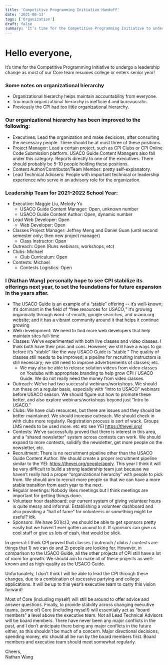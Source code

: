 ```yaml
---
title: 'Competitive Programming Initiative Handoff'
date: '2021-08-13'
tags: ['Organization']
draft: false
summary: 'It’s time for the Competitive Programming Initiative to undergo a leadership change as most of our Core team resumes college or enters senior year!'
---
```


# Hello everyone,

It’s time for the Competitive Programming Initiative to undergo a leadership change as most of our Core team resumes college or enters senior year!

### Some notes on organizational hierarchy

- Organizational hierarchy helps maintain accountability from everyone.
- Too much organizational hierarchy is inefficient and bureaucratic.
- Previously the CPI had too little organizational hierarchy.

### Our organizational hierarchy has been improved to the following:

- Executives: Lead the organization and make decisions, after consulting the necessary people. There should be at most three of these positions.
- Project Manager: Lead a certain project, such as CPI Clubs or CPI Online Code Submission platform. USACO Guide Content Managers also fall under this category. Reports directly to one of the executives. There should probably be 5-10 people holding these positions.
- Content Author/Contributor/Team Member: pretty self-explanatory.
- Lead Technical Advisers: People with important technical or leadership experience who serve in an advisory role for the organization.

### Leadership Team for 2021-2022 School Year:

- Executive: Maggie Liu, Melody Yu
  - USACO Guide Content Manager: Open, unknown number
  - USACO Guide Content Author: Open, dynamic number
- Lead Web Developer: Open
  - Web Developer: Open
- Classes Project Manager: Jeffrey Meng and Daniel Guan (until second semester only; then new project manager)
  - Class Instructor: Open
- Outreach: Open (Runs webinars, workshops, etc)
- Clubs: Michael
  - Club Curriculum: Open
- Contests: Michael
  - Contests Logistics: Open

### I (Nathan Wang) personally hope to see CPI stabilize its offerings next year, to set the foundations for future expansion in the years after.

- The USACO Guide is an example of a “stable” offering -- it’s well-known; it’s dominant in the field of “free resources for USACO;” it’s growing organically through word-of-mouth, google searches, and usaco.org website; and it has a vibrant community around it that helps it continue growing
- Web development: We need to find more web developers that help maintain sites full-time
- Classes: We’ve experimented with both live classes and video classes. I think both have their pros and cons. However, we still have a ways to go before it’s “stable” like the way USACO Guide is “stable.” The quality of classes still needs to be improved; a pipeline for recruiting instructors is still necessary; we still need to improve advertisements of classes; etc.
  - We may also be able to release solution videos from video classes on Youtube with appropriate branding to help grow CPI / USACO Guide. We do not really need the money from video classes.
- Outreach: We’ve had two successful webinars/workshops. We should run these on a regular basis, especially with “Intro to USACO” webinars before USACO season. We should figure out how to promote these better, and also explore webinars/workshops beyond just “Intro to USACO.”
- Clubs: We have club resources, but there are issues and they should be better maintained. We should increase outreach. We should check in with clubs more regularly. Registration process is sort of wack. Groups LMS needs to be used more. etc etc see YEI https://theyei.org/
- Contests: We’ve successfully proved that there is interest in this area, and a “shared newsletter” system across contests can work. We should expand to more contests, solidify the newsletter, get more people on the newsletter, etc.
- Recruitment: There is no recruitment pipeline other than the USACO Guide Content Author. We should create a proper recruitment pipeline similar to the YEI: https://theyei.org/people/apply. This year I think it will be very difficult to build a strong leadership team just because we haven’t really had a proper “organizational hierarchy” with people to pick from. We should aim to recruit more people so that we can have a more stable transition from each year to the next.
- Regular meetings: Nobody likes meetings but I think meetings are important for getting things done.
- Volunteer hour dashboard: our current system of giving volunteer hours is quite messy and informal. Establishing a volunteer dashboard and also providing a “hall of fame” for volunteers or something might be useful? idk.
- Sponsors: We have 501(c)3, we should be able to get sponsors pretty easily but we haven’t ever gotten around to it. If sponsors can give us cool stuff or give us lots of cash, that would be slick.

In general: I think CPI proved that classes / outreach / clubs / contests are things that 1) we can do and 2) people are looking for. However, in comparison to the USACO Guide, all the other projects of CPI still have a lot of room for growth. We should aim to make all of these projects as well-known and as high-quality as the USACO Guide.

Unfortunately, I don’t think I will be able to lead the CPI through these changes, due to a combination of excessive partying and college applications. It will be up to this year’s executive team to carry this vision forward!

Most of Core (including myself) will still be around to offer advice and answer questions. Finally, to provide stability across changing executive teams, (some of) Core (including myself) will essentially act as “board members” a level above the executive team. Not all Lead Technical Advisors will be board members. There have never been any major conflicts in the past, and I don’t anticipate there being any major conflicts in the future either, so this shouldn’t be much of a concern. Major directional decisions, spending money, etc should all be run by the board members first. Board members and executive team should meet somewhat regularly.

Cheers,  
Nathan Wang
